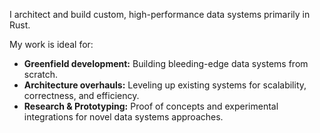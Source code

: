 

I architect and build custom, high-performance data systems primarily in Rust.

My work is ideal for:

* **Greenfield development:** Building bleeding-edge data systems from scratch.
* **Architecture overhauls:** Leveling up existing systems for scalability, correctness, and efficiency.
* **Research & Prototyping:** Proof of concepts and experimental integrations for novel data systems approaches.

